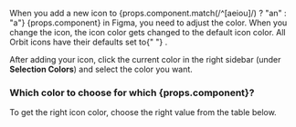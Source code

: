 <p>
  When you add a new icon to {props.component.match(/^[aeiou]/) ? "an" : "a"} {props.component} in
  Figma, you need to adjust the color. When you change the icon, the icon color gets changed to the
  default icon color. All Orbit icons have their defaults set to{" "}
  <InlineToken value="paletteInkNormal" alternateName />.
</p>

After adding your icon,
click the current color in the right sidebar (under **Selection Colors**)
and select the color you want.

<h3>Which color to choose for which {props.component}?</h3>

To get the right icon color, choose the right value from the table below.
